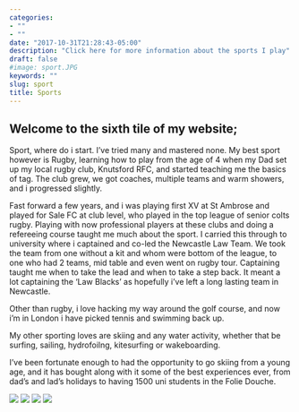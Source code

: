 ```yaml
---
categories:
- ""
- ""
date: "2017-10-31T21:28:43-05:00"
description: "Click here for more information about the sports I play"
draft: false
#image: sport.JPG
keywords: ""
slug: sport
title: Sports
---
```


## **Welcome to the sixth tile of my website;**

Sport, where do i start. I've tried many and mastered none. My best sport however is Rugby, learning how to play from the age of 4 when my Dad set up my local rugby club, Knutsford RFC, and started teaching me the basics of tag. The club grew, we got coaches, multiple teams and warm showers, and i progressed slightly. 

Fast forward a few years, and i was playing first XV at St Ambrose and played for Sale FC at club level, who played in the top league of senior colts rugby. Playing with now professional players at these clubs and doing a refereeing course taught me much about the sport. I carried this through to university where i captained and co-led the Newcastle Law Team. We took the team from one without a kit and whom were bottom of the league, to one who had 2 teams, mid table and even went on rugby tour. Captaining taught me when to take the lead and when to take a step back. It meant a lot captaining the 'Law Blacks' as hopefully i've left a long lasting team in Newcastle.

Other than rugby, i love hacking my way around the golf course, and now i'm in London i have picked tennis and swimming back up.

My other sporting loves are skiing and any water activity, whether that be surfing, sailing, hydrofoilng, kitesurfing or wakeboarding. 

I've been fortunate enough to had the opportunity to go skiing from a young age, and it has bought along with it some of the best experiences ever, from dad's and lad's holidays to having 1500 uni students in the Folie Douche.

![](Users/samnanda/Desktop/LBS/Data Analytics for Finance/my_website/static/img/blogs/IMG_0504.jpeg)
![](my_website/static/img/blogs/IMG_0504.jpeg)
![](static/img/blogs/IMG_0504.jpeg)
![](IMG_0504.jpeg)